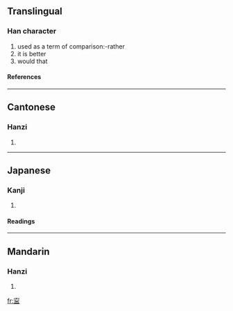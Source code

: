 ==Translingual==
===Han character===
{{Han char|rn=40|rad=宀|as=09|sn=12|four=3010<sub>7</sub>|canj=十心月廿 (JPBT)}}
# used as a term of comparison:-rather
# it is better
# would that
====References====
{{Han ref|kx=0289.020|dkj=07232|dj=0572.020|hdz=20944.090|uh=5BCD|ud=23501|bh=D8D1|bd=55505}}
----
==Cantonese==
===Hanzi===
{{yue-hanzi|jyut=|y=ning4}}
# {{defn|Cantonese}}
----
==Japanese==
===Kanji===
{{ja-kanji|grade=|rs=宀09}}
# {{defn|Japanese}} 
====Readings====
{{ja-readings|on=[[ねい]] (nei)|kun=[[むしろ]] (mushiro)}}
----
==Mandarin==
===Hanzi===
{{cmn-hanzi|pin=[[níng]] (ning2)|wg=ning<sup>2</sup>}}
# {{defn|Mandarin}}

[[fr:寍]]